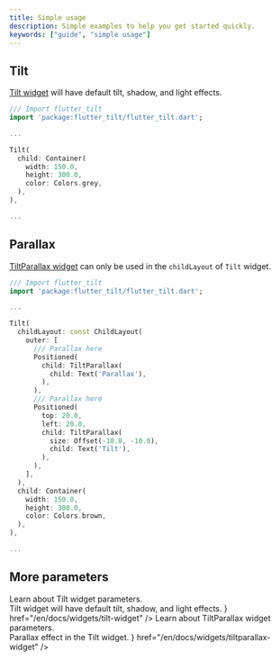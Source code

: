 ```yaml
---
title: Simple usage
description: Simple examples to help you get started quickly.
keywords: ["guide", "simple usage"]
---
```


## Tilt

[Tilt widget][Tilt widget parameters] will have default tilt, shadow, and light effects.

```dart {6} showLineNumbers
/// Import flutter_tilt
import 'package:flutter_tilt/flutter_tilt.dart';

...

Tilt(
  child: Container(
    width: 150.0,
    height: 300.0,
    color: Colors.grey,
  ),
),

...

```

## Parallax

[TiltParallax widget][TiltParallax widget parameters] can only be used in the `childLayout` of `Tilt` widget.

```dart {6,7,11,19} showLineNumbers
/// Import flutter_tilt
import 'package:flutter_tilt/flutter_tilt.dart';

...

Tilt(
  childLayout: const ChildLayout(
    outer: [
      /// Parallax here
      Positioned(
        child: TiltParallax(
          child: Text('Parallax'),
        ),
      ),
      /// Parallax here
      Positioned(
        top: 20.0,
        left: 20.0,
        child: TiltParallax(
          size: Offset(-10.0, -10.0),
          child: Text('Tilt'),
        ),
      ),
    ],
  ),
  child: Container(
    width: 150.0,
    height: 300.0,
    color: Colors.brown,
  ),
),

...

```

## More parameters

<NavCardGrid>
  <NavCard
    subtitle="Widget"
    title="Tilt Widget"
    description={
      <div>
        Learn about Tilt widget parameters.
        <br />
        Tilt widget will have default tilt, shadow, and light effects.
      </div>
    }
    href="/en/docs/widgets/tilt-widget"
  />
  <NavCard
    subtitle="Widget"
    title="TiltParallax Widget"
    description={
      <div>
        Learn about TiltParallax widget parameters.
        <br />
        Parallax effect in the Tilt widget.
      </div>
    }
    href="/en/docs/widgets/tiltparallax-widget"
  />
</NavCardGrid>

[Tilt widget parameters]: /en/docs/widgets/tilt-widget
[TiltParallax widget parameters]: /en/docs/widgets/tiltparallax-widget
